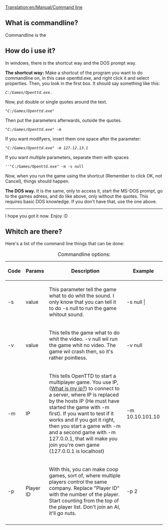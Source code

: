 [[Translation:en/Manual/Command line]]
== What is commandline? ==

Commandline is the 



== How do i use it? ==

In windows, there is the shortcut way and the DOS prompt way. 

'''The shortcut way:'''
Make a shortcut of the program you want to do commandline on, in this case openttd.exe, and right click it and select properties. Then, you look in the first box. It should say something like this:
 ''C:/Games/Openttd.exe''.  



Now, put double or single quotes around the text. 
 ''"C:/Games/Openttd.exe"''  



Then put the parameters afterwards, outside the quotes. 
 ''"C:/Games/Openttd.exe" -m''  


If you want modifyers, insert them one space after the parameter:
 ''"C:/Games/Openttd.exe" -m 127.12.13.1'' 



If you want multiple parameters, separate them with spaces
 ''"C:/Games/Openttd.exe" -m -s null 


Now, when you run the game using the shortcut (Remember to click OK, not Cancel), things should happen.



'''The DOS way.'''
It is the same, only to access it, start the MS-DOS prompt, go to the games adress, and do like above, only without the quotes. This requires basic DOS knowledge. If you don't have that, use the one above.


----

I hope you got it now. Enjoy :D

== Whitch are there? ==

Here's a list of the command line things that can be done:

{| border="1"
|+ Commandline options:
|-
! Code !! Params !! Description !! Example
|-
| -s || value || This parameter tell the game what to do whit the sound. I only know that you can tell it to do -s null to run the game whitout sound. || 
-s null |
|-
| -v || value || This tells the game what to do whit the video. -v null wil run the game whit no video. The game wil crash then, so it's rather pointless. || -v null ||
|-
| -m || IP || This tells OpenTTD to start a multiplayer game. You use IP, ([http://www.whatismyip.com What is my ip?]) to connect to a server, where IP is replaced by the hosts IP (He must have started the game with -m first). If you want to test if it works and if you got it right, then you start a game with -m and a second game with -m 127.0.0.1, that will make you join you're own game (127.0.0.1 is localhost) || 
-m 10.10.101.10
|-
| -p || Player ID || With this, you can make coop games, sort of, where multiple players control the same company. Replace "Player ID" with the number of the player. Start counting from the top of the player list. Don't join an AI, it'll go nuts. || -p 2 ||
|-
|}